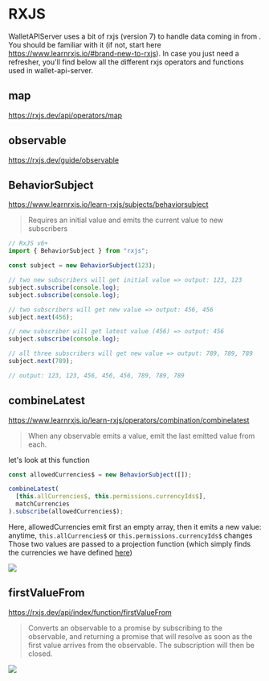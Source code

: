 
# RXJS

WalletAPIServer uses a bit of rxjs (version 7) to handle data coming in from <Glossary word="ledger live"></Glossary>.  
You should be familiar with it (if not, start here https://www.learnrxjs.io/#brand-new-to-rxjs).
In case you just need a refresher, you'll find below all the different rxjs operators and functions used in wallet-api-server.

## map

https://rxjs.dev/api/operators/map

## observable

https://rxjs.dev/guide/observable

## BehaviorSubject

https://www.learnrxjs.io/learn-rxjs/subjects/behaviorsubject

> Requires an initial value and emits the current value to new subscribers

```js
// RxJS v6+
import { BehaviorSubject } from "rxjs";

const subject = new BehaviorSubject(123);

// two new subscribers will get initial value => output: 123, 123
subject.subscribe(console.log);
subject.subscribe(console.log);

// two subscribers will get new value => output: 456, 456
subject.next(456);

// new subscriber will get latest value (456) => output: 456
subject.subscribe(console.log);

// all three subscribers will get new value => output: 789, 789, 789
subject.next(789);

// output: 123, 123, 456, 456, 456, 789, 789, 789
```

## combineLatest

https://www.learnrxjs.io/learn-rxjs/operators/combination/combinelatest

> When any observable emits a value, emit the last emitted value from each.

let's look at this function

```js
const allowedCurrencies$ = new BehaviorSubject([]);

combineLatest(
  [this.allCurrencies$, this.permissions.currencyIds$],
  matchCurrencies
).subscribe(allowedCurrencies$);
```

Here, allowedCurrencies emit first an empty array, then it emits a new value:
anytime, `this.allCurrencies$` or `this.permissions.currencyIds$` changes
Those two values are passed to a projection function (which simply finds the currencies we have defined [here](/core/modules/currency))

[![](https://markdown-videos-api.jorgenkh.no/youtube/jI8GSJgPrpI)](https://youtu.be/jI8GSJgPrpI)

## firstValueFrom

https://rxjs.dev/api/index/function/firstValueFrom

> Converts an observable to a promise by subscribing to the observable, and returning a promise that will resolve as soon as the first value arrives from the observable. The subscription will then be closed.

[![](https://markdown-videos-api.jorgenkh.no/youtube/Pqfc7xa0QTg)](https://youtu.be/Pqfc7xa0QTg)

